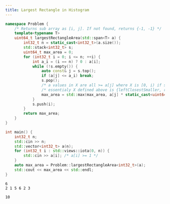 ```yaml
---
title: Largest Rectangle in Histogram
---
```



<Tabs>
<TabItem value="Code">

```cpp title="Problem :: largestRectangleArea" {16}
namespace Problem {
    /* Returns sub array as [i, j]. If not found, returns {-1, -1} */
    template<typename T>
    uint64_t largestRectangleArea(std::span<T> a) {
        int32_t n = static_cast<int32_t>(a.size());
        std::stack<int32_t> s;
        uint64_t max_area = 0;
        for (int32_t i = 0; i <= n; ++i) {
            int a_i = (i == n) ? 0 : a[i];
            while (!s.empty()) {
                auto const& j = s.top();
                if (a[j] <= a_i) break;
                s.pop();
                /* a values in X are all >= a[j] where X is [0, i) if s is empty else (s.top(), i)  */
                /* essentialy X defined above is {leftClosestSmaller, rightClosestSmaller} for index j */
                max_area = std::max(max_area, a[j] * static_cast<uint64_t>(s.empty() ? i : i - s.top() - 1));
            }
            s.push(i);
        }
        return max_area;
    }
}
```

</TabItem>
<TabItem value="Verify">
<div class="verify-tab">
<div class="verify">

```cpp title="Verification"
int main() {
    int32_t n;
    std::cin >> n;
    std::vector<int32_t> a(n);
    for (int32_t i : std::views::iota(0, n)) {
        std::cin >> a[i]; /* a[i] >= 1 */
    }
    auto max_area = Problem::largestRectangleArea<int32_t>(a);
    std::cout << max_area << std::endl;
}
```

</div>
<div class="input">

```text title="Input"
6
2 1 5 6 2 3
```

</div>
<div class="output">

```text title="Output"
10
```

</div>
</div>
</TabItem>
</Tabs>
